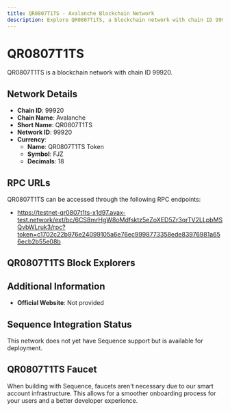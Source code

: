 ```yaml
--- 
title: QR0807T1TS - Avalanche Blockchain Network
description: Explore QR0807T1TS, a blockchain network with chain ID 99920. Learn about its native currency, QR0807T1TS Token, and how to interact with the network.
---
```


# QR0807T1TS

QR0807T1TS is a blockchain network with chain ID 99920.

## Network Details

- **Chain ID**: 99920
- **Chain Name**: Avalanche
- **Short Name**: QR0807T1TS
- **Network ID**: 99920
- **Currency**: 
  - **Name**: QR0807T1TS Token
  - **Symbol**: FJZ
  - **Decimals**: 18

## RPC URLs

QR0807T1TS can be accessed through the following RPC endpoints:

- https://testnet-qr0807t1ts-x1d97.avax-test.network/ext/bc/6CS8mrHgW8oMdfsktz5eZoXED5Zr3qrTV2LLpbMSQvbWLruk3/rpc?token=c1702c22b976e24099105a6e76ec9998773358ede83976981a656ecb2b55e08b

## QR0807T1TS Block Explorers



## Additional Information

- **Official Website**: Not provided

## Sequence Integration Status

This network does not yet have Sequence support but is available for deployment.

## QR0807T1TS Faucet

When building with Sequence, faucets aren't necessary due to our smart account infrastructure. This allows for a smoother onboarding process for your users and a better developer experience.
